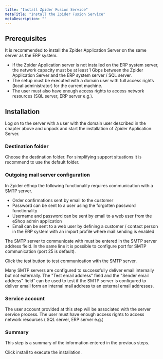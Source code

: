 ```yaml
---
title: "Install Zpider Fusion Service"
metaTitle: "Install the Zpider Fusion Service"
metaDescription: ""
---
```


## Prerequisites

It is recommended to install the Zpider Application Server on the same server as the ERP system.

- If the Zpider Application server is not installed on the ERP system server, the network capacity must be at least 1 Gbps between the Zpider Application Server and the ERP system server / SQL server.
- The setup must be executed with a domain user with full access rights (local administrator) for the current machine.
- The user must also have enough access rights to access network resources (SQL server, ERP server e.g.).

## Installation

Log on to the server with a user with the domain user described in the chapter above and unpack and start the installation of Zpider Application Server.

### Destination folder

Choose the destination folder. For simplifying support situations it is recommend to use the default folder.

### Outgoing mail server configuration

In Zpider eShop the following functionality requires communication with a SMTP server.

- Order confirmations sent by email to the customer
- Password can be sent to a user using the forgotten password functionality
- Username and password can be sent by email to a web user from the eShop admin application
- Email can be sent to a web user by defining a customer / contact person in the ERP system with an import profile where mail sending is enabled

The SMTP server to communicate with must be entered in the SMTP server address field. In the same line it is possible to configure port for SMTP communication (port 25 is default).

Click the test button to test communication with the SMTP server.

Many SMTP servers are configured to successfully deliver email internally but not externally. The "Test email address" field and the "Sender email address" field" can be used to test if the SMTP server is configured to deliver email form an internal mail address to an external email addresses.

### Service account

The user account provided at this step will be associated with the server service process. The user must have enough access rights to access network resources ( SQL server, ERP server e.g.)

### Summary

This step is a summary of the information entered in the previous steps.

Click install to execute the installation.
